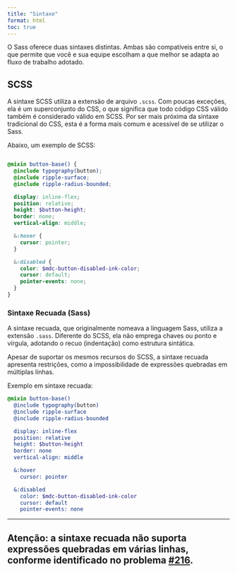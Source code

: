 ```yaml
---
title: "Sintaxe"
format: html
toc: true
---
```


O Sass oferece duas sintaxes distintas. Ambas são compatíveis entre si, o que
permite que você e sua equipe escolham a que melhor se adapta ao fluxo de
trabalho adotado.

## SCSS

A sintaxe SCSS utiliza a extensão de arquivo `.scss`. Com poucas exceções, ela é
um superconjunto do CSS, o que significa que todo código CSS válido também é
considerado válido em SCSS. Por ser mais próxima da sintaxe tradicional do CSS,
esta é a forma mais comum e acessível de se utilizar o Sass.

Abaixo, um exemplo de SCSS:

``` scss

@mixin button-base() {
  @include typography(button);
  @include ripple-surface;
  @include ripple-radius-bounded;

  display: inline-flex;
  position: relative;
  height: $button-height;
  border: none;
  vertical-align: middle;

  &:hover {
    cursor: pointer;
  }

  &:disabled {
    color: $mdc-button-disabled-ink-color;
    cursor: default;
    pointer-events: none;
  }
}
```

### Sintaxe Recuada (Sass)

A sintaxe recuada, que originalmente nomeava a linguagem Sass, utiliza a
extensão `.sass`. Diferente do SCSS, ela não emprega chaves ou ponto e vírgula,
adotando o recuo (indentação) como estrutura sintática.

Apesar de suportar os mesmos recursos do SCSS, a sintaxe recuada apresenta
restrições, como a impossibilidade de expressões quebradas em múltiplas linhas.

Exemplo em sintaxe recuada:

``` scss
@mixin button-base()
  @include typography(button)
  @include ripple-surface
  @include ripple-radius-bounded

  display: inline-flex
  position: relative
  height: $button-height
  border: none
  vertical-align: middle

  &:hover
    cursor: pointer

  &:disabled
    color: $mdc-button-disabled-ink-color
    cursor: default
    pointer-events: none
```

--------------------------------------------------------------------------------

::: callout-warning
## Atenção: a sintaxe recuada não suporta expressões quebradas em várias linhas, conforme identificado no problema [#216](https://github.com/sass/sass/issues/216).
:::
